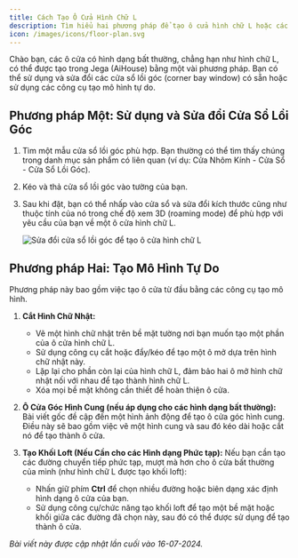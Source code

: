 ```yaml
---
title: Cách Tạo Ô Cửa Hình Chữ L
description: Tìm hiểu hai phương pháp để tạo ô cửa hình chữ L hoặc các ô cửa có hình dạng bất thường trong Jega (AiHouse), sử dụng cửa sổ lồi góc hoặc kỹ thuật tạo mô hình tự do.
icon: /images/icons/floor-plan.svg
---
```


Chào bạn, các ô cửa có hình dạng bất thường, chẳng hạn như hình chữ L, có thể được tạo trong Jega (AiHouse) bằng một vài phương pháp. Bạn có thể sử dụng và sửa đổi các cửa sổ lồi góc (corner bay window) có sẵn hoặc sử dụng các công cụ tạo mô hình tự do.

## Phương pháp Một: Sử dụng và Sửa đổi Cửa Sổ Lồi Góc

1.  Tìm một mẫu cửa sổ lồi góc phù hợp. Bạn thường có thể tìm thấy chúng trong danh mục sản phẩm có liên quan (ví dụ: Cửa Nhôm Kính - Cửa Sổ - Cửa Sổ Lồi Góc).
2.  Kéo và thả cửa sổ lồi góc vào tường của bạn.
3.  Sau khi đặt, bạn có thể nhấp vào cửa sổ và sửa đổi kích thước cũng như thuộc tính của nó trong chế độ xem 3D (roaming mode) để phù hợp với yêu cầu của bạn về một ô cửa hình chữ L.

    ![Sửa đổi cửa sổ lồi góc để tạo ô cửa hình chữ L](https://ai-study1.3vjia.com/aihouse-web/05bafdc3-9004-4fa5-afb2-0e28c6981c14.png)

## Phương pháp Hai: Tạo Mô Hình Tự Do

Phương pháp này bao gồm việc tạo ô cửa từ đầu bằng các công cụ tạo mô hình.

1.  **Cắt Hình Chữ Nhật:**
    *   Vẽ một hình chữ nhật trên bề mặt tường nơi bạn muốn tạo một phần của ô cửa hình chữ L.
    *   Sử dụng công cụ cắt hoặc đẩy/kéo để tạo một ô mở dựa trên hình chữ nhật này.
    *   Lặp lại cho phần còn lại của hình chữ L, đảm bảo hai ô mở hình chữ nhật nối với nhau để tạo thành hình chữ L.
    *   Xóa mọi bề mặt không cần thiết để hoàn thiện ô cửa.
    <!-- Image: Placeholder cho hình ảnh động - Các bước tạo ô cửa hình chữ L bằng tạo mô hình tự do (cắt hình chữ nhật) -->

2.  **Ô Cửa Góc Hình Cung (nếu áp dụng cho các hình dạng bất thường):**
    Bài viết gốc đề cập đến một hình ảnh động để tạo ô cửa góc hình cung. Điều này sẽ bao gồm việc vẽ một hình cung và sau đó kéo dài hoặc cắt nó để tạo thành ô cửa.
    <!-- Image: Placeholder cho hình ảnh động - Các bước tạo ô cửa góc hình cung -->

3.  **Tạo Khối Loft (Nếu Cần cho các Hình dạng Phức tạp):**
    Nếu bạn cần tạo các đường chuyển tiếp phức tạp, mượt mà hơn cho ô cửa bất thường của mình (như hình chữ L được tạo khối loft):
    *   Nhấn giữ phím **Ctrl** để chọn nhiều đường hoặc biên dạng xác định hình dạng ô cửa của bạn.
    *   Sử dụng công cụ/chức năng tạo khối loft để tạo một bề mặt hoặc khối giữa các đường đã chọn này, sau đó có thể được sử dụng để tạo thành ô cửa.

*Bài viết này được cập nhật lần cuối vào 16-07-2024.*
